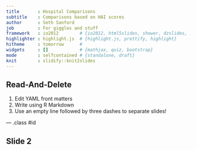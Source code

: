 ```yaml
---
title       : Hospital Comparisons
subtitle    : Comparisons based on HAI scores
author      : Seth Sanford
job         : For giggles and stuff
framework   : io2012        # {io2012, html5slides, shower, dzslides, ...}
highlighter : highlight.js  # {highlight.js, prettify, highlight}
hitheme     : tomorrow      # 
widgets     : []            # {mathjax, quiz, bootstrap}
mode        : selfcontained # {standalone, draft}
knit        : slidify::knit2slides
---
```


## Read-And-Delete

1. Edit YAML front matters
2. Write using R Markdown
3. Use an empty line followed by three dashes to separate slides!

--- .class #id 

## Slide 2




